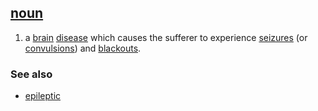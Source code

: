 == [[noun]] ==
#a [[brain]] [[disease]] which causes the sufferer to experience [[seizure]]s (or [[convulsion]]s) and [[blackout]]s.

=== See also ===
*[[epileptic]]